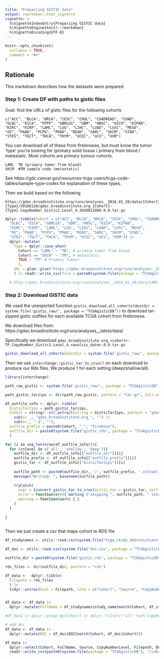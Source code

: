 ```yaml
---
title: "Prepariing GISTIC data"
output: rmarkdown::html_vignette
vignette: >
  %\VignetteIndexEntry{Prepariing GISTIC data}
  %\VignetteEngine{knitr::rmarkdown}
  %\VignetteEncoding{UTF-8}
---
```



```r
knitr::opts_chunk$set(
  collapse = TRUE,
  comment = "#>"
)
```



## Rationale

This markdown describes how the datasets were prepared

### Step 1: Create DF with paths to gistic files

Goal: find the URLs of gistic files for the following cohorts
```
c("ACC", "BLCA", "BRCA", "CESC", "CHOL", "COADREAD", "COAD", 
"DLBC", "ESCA", "FPPP", "GBMLGG", "GBM", "HNSC", "KICH", "KIPAN", 
"KIRC", "KIRP", "LAML", "LGG", "LIHC", "LUAD", "LUSC", "MESO", 
"OV", "PAAD", "PCPG", "PRAD", "READ", "SARC", "SKCM", "STAD", 
"STES", "TGCT", "THCA", "THYM", "UCEC", "UCS", "UVM")
```

You can download all of these from firebrowse, but must know the tumor 'type' you're looking for (primary solid tissue / primary from blood /  metastatic. Most cohorts are primary tumour cohorts.

```
LAML  TB (primary tumor from blood)
SKCM  #TM sample code (metastatic)
```

See  https://gdc.cancer.gov/resources-tcga-users/tcga-code-tables/sample-type-codes for explanation of these types.

Then we build based on the following

```
https://gdac.broadinstitute.org/runs/analyses__2016_01_28/data/{Cohort}-{Type}/20160128/gdac.broadinstitute.org_{Cohort}-{Type}.CopyNumber_Gistic2.Level_4.2016012800.0.0.tar.gz
```



```r
dplyr::tibble(Cohort = c("ACC", "BLCA", "BRCA", "CESC", "CHOL", "COADREAD", "COAD", 
  "DLBC", "ESCA", "GBMLGG", "GBM", "HNSC", "KICH", "KIPAN", 
  "KIRC", "KIRP", "LAML", "LGG", "LIHC", "LUAD", "LUSC", "MESO", 
  "OV", "PAAD", "PCPG", "PRAD", "READ", "SARC", "SKCM", "STAD", 
  "STES", "TGCT", "THCA", "THYM", "UCEC", "UCS", "UVM")) |>
  dplyr::mutate(
    Type = dplyr::case_when(
      Cohort == "LAML" ~ "TB", # primary tumor from blood
      Cohort == "SKCM" ~ "TM", # metastatic
      TRUE ~ "TP" # Primary Tumour
      ),
    URL = glue::glue("https://gdac.broadinstitute.org/runs/analyses__2016_01_28/data/{Cohort}-{Type}/20160128/gdac.broadinstitute.org_{Cohort}-{Type}.CopyNumber_Gistic2.Level_4.2016012800.0.0.tar.gz")
    ) |> readr::write_csv(file = paste0(system.file(package = "TCGAgisticDB"), "/gistic_urls.csv"))

  # http://gdac.broadinstitute.org/runs/analyses__2016_01_28/data/LAML-TB/20160128/gdac.broadinstitute.org_LAML-TB.CopyNumber_Gistic2.Level_4.2016012800.0.0.tar.gz
```

### Step 2: Download GISTIC data

We used the unexported function `gistic_download_all_cohorts(destdir = system.file('gistic_raw/', package = "TCGAgisticDB"))` to download tar-zipped gistic outfiles for each available TCGA cohort from firebrowse.

We download files from: https://gdac.broadinstitute.org/runs/analyses__latest/data/

Specifically we download `gdac.broadinstitute.org_<cohort>-TP.CopyNumber_Gistic2.Level_4.<analsis_date>.0.0.tar.gz`

```r
gistic_download_all_cohorts(destdir = system.file('gistic_raw/', package = "TCGAgisticDB"))
```



Then we use `interchange::gistic_tar_to_crux()` on each download to produce our Rds files. We produce 1 for each setting (deep/shallow/all).

```r
library(interchange)

path_raw_gistic <- system.file('gistic_raw/', package = "TCGAgisticDB")

path_gistic_tarzips <- dir(path_raw_gistic, pattern = "tar.gz", full.names = TRUE)

df_outfile_info <- dplyr::tibble(
  GisticTarZips = path_gistic_tarzips,
  Cohort = stringr::str_extract(string = GisticTarZips, pattern = "gdac.broadinstitute.org_[a-zA-Z]+?-") |>
    sub(x= _, "gdac.broadinstitute.org_", "") |>
    sub(x=_, "-$", ""),
  outfile_prefix = paste0(Cohort, "_", "Firehose"),
  outfile_dir = paste0(system.file("gistic_rds", package = "TCGAgisticDB"), "/")
  )

for (i in seq_len(nrow(df_outfile_info))){
  for (cnlevel in c('all', 'shallow', 'deep')){
    outfile_dir <- df_outfile_info[["outfile_dir"]][i]
    outfile_prefix <- df_outfile_info[["outfile_prefix"]][i]
    gistic_tar <- df_outfile_info[["GisticTarZips"]][i]
    
    outfile_path <- paste0(outfile_dir, '/', outfile_prefix, '.cnlevel_', cnlevel, '.rds')
    message("Writing: ", basename(outfile_path))
    
    tryCatch(
      expr = {convert_gistic_tar_to_crux(gistic_tar = gistic_tar, outfile = outfile_path, isTCGA = TRUE, cnLevel = cnlevel) },
      error = function(err){ warning ("skipping ", outfile_path, " since reading failed") },
      warning = function(warn) { }
    )
  }
  
}
  
```


Then we just create a csv that maps cohort to RDS file

```r
df_studynames <- utils::read.csv(system.file("tcga_study_abbreviations.csv", package = "TCGAgisticDB"), strip.white = TRUE)

df_doi <- utils::read.csv(system.file("doi.csv", package = "TCGAgisticDB"), strip.white = TRUE)

outfile_dir = paste0(system.file("gistic_rds", package = "TCGAgisticDB"), "/")

rds_files <- dir(outfile_dir, pattern = "rds")

df_data <-  dplyr::tibble(
  Filepath = rds_files
  ) |>
  tidyr::extract(col = Filepath, into = c("Cohort", "Source", "CopyNumberLevel"), regex = "([a-zA-Z]+?)_([a-zA-Z]+?)\\.cnlevel_([a-zA-Z]+?)\\.rds", remove = FALSE)


df_data <- df_data |>
  dplyr::mutate(FullName = df_studynames$study_name[match(Cohort, df_studynames$abbreviation)])

#df_data |> dplyr::group_by(Cohort) |> dplyr::filter(!"all" %in% CopyNumberLevel)

# Add doi
df_data <- df_data |>
  dplyr::mutate(DOI = df_doi$DOI[match(Cohort, df_doi$Cohort)])

df_data |>
  dplyr::select(Cohort, FullName, Source, CopyNumberLevel, Filepath, DOI) |>
  readr::write_csv(paste0(system.file(package = "TCGAgisticDB"), "/cohorts.csv"))
```




